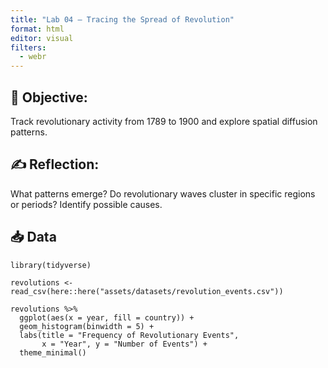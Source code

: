 ```yaml
---
title: "Lab 04 – Tracing the Spread of Revolution"
format: html
editor: visual
filters:
  - webr
---
```


## 🧭 Objective: 
Track revolutionary activity from 1789 to 1900 and explore spatial diffusion patterns.

## ✍️ Reflection: 
What patterns emerge? Do revolutionary waves cluster in specific regions or periods? Identify possible causes.

## 📥 Data
```webr-r
library(tidyverse)

revolutions <- read_csv(here::here("assets/datasets/revolution_events.csv"))

revolutions %>%
  ggplot(aes(x = year, fill = country)) +
  geom_histogram(binwidth = 5) +
  labs(title = "Frequency of Revolutionary Events",
       x = "Year", y = "Number of Events") +
  theme_minimal()
```
